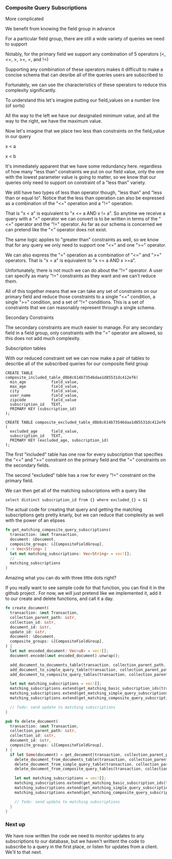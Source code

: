 ### Composite Query Subscriptions

More complicated

We benefit from knowing the field group in advance

For a particular field group, there are still a wide variety of queries we need
to support

Notably, for the primary field we support any combination of 5 operators (<,
<=, >, >=, =, and !=)

Supporting any combination of these operators makes it difficult to make a
concise schema that can desribe all of the queries users are subscribed to

Fortunately, we can use the characteristics of these operators to reduce this
complexity significantly.

To understand this let's imagine putting our field_values on a number line (of
sorts)

<number line with min and max>

All the way to the left we have our designated minimum value, and all the way to
the right, we have the maximum value.

Now let's imagine that we place two less than constraints on the field_value in
our query

x < a

x < b

<number line with two less than constraints>

It's immediately apparent that we have some redundancy here. regardless of how
many "less than" constraints we put on our field value, only the one with the
lowest parameter value is going to matter, so we know that our queries only need
to support on constraint of a "less than" variety.

We still have two types of less than operator though, "less than" and "less than
or equal to". Notice that the less than operation can also be expressed as a
combination of the "<=" operation and a "!=" operation.

That is "x < a" is equivalent to "x <= a AND x != a". So anytime we receive a
query with a "<" operator we can convert is to be written in terms of the "<="
operator and the "!=" operator. As far as our schema is concerned we can pretend
like the "<" operator does not exist.

The same logic applies to "greater than" constraints as well, so we know that
for any query we only need to support one "<=" and one ">=" operator.

We can also express the "=" operation as a combination of "<=" and ">="
operators. That is "x = a" is equivalent to "x <= a AND x >=a".

Unfortunately, there is not much we can do about the "!=" operator. A user can
specify as many "!=" constraints as they want and we can't reduce them.

All of this together means that we can take any set of constraints on our
primary field and reduce those constraints to a single "<=" condition, a single
">=" condition, and a set of "!=" conditions. This is a set of constraints that
we can reasonably represent through a single schema.

Secondary Constraints

The secondary constraints are much easier to manage. For any secondary field in
a field group, only constraints with the "=" operator are allowed, so this does
not add much complexity.

Subscription tables

With our reduced constraint set we can now make a pair of tables to describe all
of the subscribed queries for our composite field group

```postgresql
CREATE TABLE composite_included_table_d8b8c614b73546daa1d85531dc412ef6(
  min_age           field_value,
  max_age           field_value,
  city              field_value,
  user_name         field_value,
  zipcode           field_value
  subscription_id   TEXT,
  PRIMARY KEY (subscription_id)
);
```

```postgresql
CREATE TABLE composite_excluded_table_d8b8c614b73546daa1d85531dc412ef6 (
  excluded_age      field_value,
  subscription_id   TEXT,
  PRIMARY KEY (excluded_age, subscription_id)
);
```

The first "included" table has one row for every subscription that specifies the
"<=" and ">=" constraint on the primary field and the "=" constraints on the
secondary fields.

The second "excluded" table has a row for every "!=" constraint on the primary
field.

We can then get all of the matching subscriptions with a query like

```
select distinct subscription_id from {} where excluded_{} = $1
```

The actual code for creating that query and getting the matching subscriptions
gets pretty knarly, but we can reduce that complexity as well with the power of
an elipses

```rust
fn get_matching_composite_query_subscriptions(
  transaction: &mut Transaction,
  document: &Document,
  composite_groups: &[CompositeFieldGroup],
) -> Vec<String> {
  let mut matching_subscriptions: Vec<String> = vec![];
  // ...
  matching_subscriptions
}
```

Amazing what you can do with three little dots right?

If you really want to see sample code for that function, you can find it in the
github project <link>. For now, we will just pretend like we implemented it, add
it to our create and delete functions, and call it a day.

```rust
fn create_document(
  transaction: &mut Transaction,
  collection_parent_path: &str,
  collection_id: &str,
  document_id: &str,
  update_id: &str,
  document: &Document,
  composite_groups: &[CompositeFieldGroup],
) {
  let mut encoded_document: Vec<u8> = vec![];
  document.encode(&mut encoded_document).unwrap();

  add_document_to_documents_table(transaction, collection_parent_path, collection_id, document_id, update_id, &encoded_document);
  add_document_to_simple_query_table(transaction, collection_parent_path, collection_id, document_id, document);
  add_document_to_composite_query_tables(transaction, collection_parent_path, collection_id, document_id, document, composite_groups);

  let mut matching_subscriptions = vec![];
  matching_subscriptions.extend(get_matching_basic_subscription_ids(transaction, collection_parent_path, collection_id, document_id).into_iter());
  matching_subscriptions.extend(get_matching_simple_query_subscriptions(transaction, collection_parent_path, collection_id, document).into_iter());
  matching_subscriptions.extend(get_matching_composite_query_subscriptions(transaction, document, composite_groups).into_iter());

  // Todo: send update to matching subscriptions
}
```

```rust
pub fn delete_document(
  transaction: &mut Transaction,
  collection_parent_path: &str,
  collection_id: &str,
  document_id: &str,
  composite_groups: &[CompositeFieldGroup],
) {
  if let Some(document) = get_document(transaction, collection_parent_path, collection_id, document_id) {
    delete_document_from_documents_table(transaction, collection_parent_path, collection_id, document_id);
    delete_document_from_simple_query_table(transaction, collection_parent_path, collection_id, document_id);
    delete_document_from_composite_query_tables(transaction, collection_parent_path, collection_id, document_id, composite_groups);

    let mut matching_subscriptions = vec![];
    matching_subscriptions.extend(get_matching_basic_subscription_ids(transaction, collection_parent_path, collection_id, document_id).into_iter());
    matching_subscriptions.extend(get_matching_simple_query_subscriptions(transaction, collection_parent_path, collection_id, &document).into_iter());
    matching_subscriptions.extend(get_matching_composite_query_subscriptions(transaction, &document, composite_groups).into_iter());

    // Todo: send update to matching subscriptions
  }
}
```

### Next up

We have now written the code we need to monitor updates to any subscriptions to
our database, but we haven't writtent the code to subscribe to a query in the
first place, or listen for updates from a client. We'll to that next.

